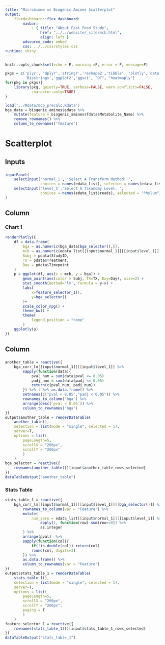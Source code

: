 ```yaml
---
title: "Microbiome vs Biogenic Amines Scatterplot"
output:
    flexdashboard::flex_dashboard:
        navbar:
            - { title: "About Fast Food Study", 
                href: "../../website/_site/mcb.html", 
                align: left }
        wdsource_code: embed
        css: ../../css/styles.css
runtime: shiny 
---
```


```r
knitr::opts_chunk$set(echo = F, warning =F, error = F, message=F)
```

```r
pkgs = c('plyr', 'dplyr','stringr','reshape2','tibble', 'plotly','data.table',
         'Biostrings','ggplot2','ggsci', "DT", "heatmaply")
for(pkg in pkgs){
    library(pkg, quietly=TRUE, verbose=FALSE, warn.conflicts=FALSE, 
            character.only=TRUE)
}
```

```r
load('../Rdata/mcb_precalc.Rdata')
bga_data = biogenic_amines$edata %>%
    mutate(feature = biogenic_amines$fdata$Metabolite_Name) %>%
    remove_rownames() %>%
    column_to_rownames("feature")
```

Scatterplot
==================

Inputs {.sidebar}
--------------------------------

###

```r
inputPanel(
    selectInput('normal_1', 'Select A Transform Method: ',
                choices = names(edata_list), selected = names(edata_list)[1]),
    selectInput('level_1','Select A Taxonomy Level: ',
                choices = names(edata_list$reads), selected = "Phylum")
)
```


Column
-------------------------------------
    
### Chart 1

```r
renderPlotly({
    df = data.frame(
        bga = as.numeric(bga_data[bga_selector(),]),
        mcb = as.numeric(edata_list[[input$normal_1]][[input$level_1]][feature_selector_1(),]),
        Subj = pdata$StudyID,
        TX = pdata$Treatment,
        Day = pdata$Timepoint
    )
    p = ggplot(df, aes(x = mcb, y = bga)) +
        geom_point(aes(color = Subj, TX=TX, Day=Day), size=2) +
        stat_smooth(method='lm', formula = y~x) +
        labs(
            x=feature_selector_1(),
            y=bga_selector()
        )+
        scale_color_npg() +
        theme_bw() +
        theme(
            legend.position = "none"
        )
    ggplotly(p)
})
```

Column 
-------------------------------------

###

```r
another_table = reactive({
    bga_corr_lm[[input$normal_1]][[input$level_1]] %>% 
        sapply(function(data){
            pval_num = sum(data$pval <= 0.05)
            padj_num = sum(data$padj <= 0.05)
            return(c(pval_num, padj_num))
        }) %>% t %>% as.data.frame() %>%
        setnames(c("pval < 0.05","padj < 0.05")) %>%
        rownames_to_column("bga") %>%
        arrange(desc(`pval < 0.05`)) %>%
        column_to_rownames("bga")
})
output$another_table = renderDataTable(
    another_table(), 
    selection = list(mode = "single", selected = 1),
    server=T,
    options = list(
        pageLength=5,
        scrollX = "200px",
        scrollY = "200px"
        )
    )
bga_selector = reactive({
    rownames(another_table())[input$another_table_rows_selected]
})
dataTableOutput("another_table")
```

### Stats Table

```r
stats_table_1 = reactive({
    bga_corr_lm[[input$normal_1]][[input$level_1]][[bga_selector()]] %>%
        rownames_to_column(var = "Feature") %>%
        mutate(
            num_zero = edata_list[[input$normal_1]][[input$level_1]] %>% 
                apply(1, function(row) sum(row==0)) %>%
                as.integer
        ) %>% 
        arrange(pval)  %>%
        sapply(function(col){
            if(!is.double(col)) return(col)
            round(col, digits=3)
        }) %>%
        as.data.frame() %>%
        column_to_rownames(var = "Feature")
})
output$stats_table_1 = renderDataTable(
    stats_table_1(), 
    selection = list(mode = "single", selected = 1),
    server=T,
    options = list(
        pageLength=5,
        scrollX = "200px",
        scrollY = "200px",
        paging = T
        )
    )
feature_selector_1 = reactive({
    rownames(stats_table_1())[input$stats_table_1_rows_selected]
})
dataTableOutput("stats_table_1")
```


